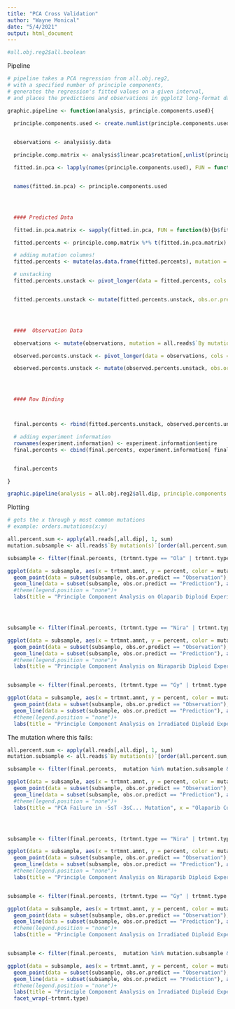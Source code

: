 ```yaml
---
title: "PCA Cross Validation"
author: "Wayne Monical"
date: "5/4/2021"
output: html_document
---
```



```r
#all.obj.reg2$all.boolean
```


Pipeline
```r
# pipeline takes a PCA regression from all.obj.reg2,
# with a specified number of principle components,
# generates the regression's fitted values on a given interval,
# and places the predictions and observations in ggplot2 long-format dataframe

graphic.pipeline <- function(analysis, principle.components.used){
  
  principle.components.used <- create.numlist(principle.components.used)


  observations <- analysis$y.data

  principle.comp.matrix <- analysis$linear.pca$rotation[,unlist(principle.components.used)]

  fitted.in.pca <- lapply(names(principle.components.used), FUN = function(a){analysis$lpca.regressions[[a]]})


  names(fitted.in.pca) <- principle.components.used




  #### Predicted Data

  fitted.in.pca.matrix <- sapply(fitted.in.pca, FUN = function(b){b$fitted.values})

  fitted.percents <- principle.comp.matrix %*% t(fitted.in.pca.matrix)

  # adding mutation columns!
  fitted.percents <- mutate(as.data.frame(fitted.percents), mutation = all.reads$`By mutation(s)`)

  # unstacking
  fitted.percents.unstack <- pivot_longer(data = fitted.percents, cols = -mutation, names_to = "sample", values_to = "percent")


  fitted.percents.unstack <- mutate(fitted.percents.unstack, obs.or.predict = "Prediction")




  ####  Observation Data

  observations <- mutate(observations, mutation = all.reads$`By mutation(s)`)

  observed.percents.unstack <- pivot_longer(data = observations, cols = -mutation, names_to = "sample", values_to = "percent")

  observed.percents.unstack <- mutate(observed.percents.unstack, obs.or.predict = "Observation")




  #### Row Binding



  final.percents <- rbind(fitted.percents.unstack, observed.percents.unstack)

  # adding experiment information
  rownames(experiment.information) <- experiment.information$entire
  final.percents <- cbind(final.percents, experiment.information[ final.percents$sample,])


  final.percents

}

graphic.pipeline(analysis = all.obj.reg2$all.dip, principle.components.used = 1:2)
```

Plotting

```r
# gets the x through y most common mutations
# example: orders.mutations(x:y)

all.percent.sum <- apply(all.reads[,all.dip], 1, sum)
mutation.subsample <- all.reads$`By mutation(s)`[order(all.percent.sum, decreasing = TRUE)][1:3]

subsample <- filter(final.percents, (trtmnt.type == "Ola" | trtmnt.type == "mock") & mutation %in% mutation.subsample & !percent < 0.5)

ggplot(data = subsample, aes(x = trtmnt.amnt, y = percent, color = mutation)) +
  geom_point(data = subset(subsample, obs.or.predict == "Observation"), aes(x = trtmnt.amnt, y = percent, color = mutation))  +
  geom_line(data = subset(subsample, obs.or.predict == "Prediction"), aes(x = trtmnt.amnt, y = percent, color = mutation))  +
  #theme(legend.position = "none")+
  labs(title = "Principle Component Analysis on Olaparib Diploid Experiments", x = "Olaparib Concentration", y = "Allele Percentage") 




subsample <- filter(final.percents, (trtmnt.type == "Nira" | trtmnt.type == "mock") & mutation %in% mutation.subsample & !percent < 0.5)

ggplot(data = subsample, aes(x = trtmnt.amnt, y = percent, color = mutation)) +
  geom_point(data = subset(subsample, obs.or.predict == "Observation"), aes(x = trtmnt.amnt, y = percent, color = mutation))  +
  geom_line(data = subset(subsample, obs.or.predict == "Prediction"), aes(x = trtmnt.amnt, y = percent, color = mutation))  +
  #theme(legend.position = "none")+
  labs(title = "Principle Component Analysis on Niraparib Diploid Experiments", x = "Niraparib Concentration", y = "Allele Percentage") 


subsample <- filter(final.percents, (trtmnt.type == "Gy" | trtmnt.type == "unt") & mutation %in% mutation.subsample & !percent < 0.5)

ggplot(data = subsample, aes(x = trtmnt.amnt, y = percent, color = mutation)) +
  geom_point(data = subset(subsample, obs.or.predict == "Observation"), aes(x = trtmnt.amnt, y = percent, color = mutation))  +
  geom_line(data = subset(subsample, obs.or.predict == "Prediction"), aes(x = trtmnt.amnt, y = percent, color = mutation))  +
  #theme(legend.position = "none")+
  labs(title = "Principle Component Analysis on Irradiated Diploid Experiments", x = "Radiation Amount", y = "Allele Percentage") 


```


The mutation where this fails: 
```r
all.percent.sum <- apply(all.reads[,all.dip], 1, sum)
mutation.subsample <- all.reads$`By mutation(s)`[order(all.percent.sum, decreasing = TRUE)][5]

subsample <- filter(final.percents,  mutation %in% mutation.subsample & !percent < 0.5)

ggplot(data = subsample, aes(x = trtmnt.amnt, y = percent, color = mutation)) +
  geom_point(data = subset(subsample, obs.or.predict == "Observation"), aes(x = trtmnt.amnt, y = percent, color = mutation))  +
  geom_line(data = subset(subsample, obs.or.predict == "Prediction"), aes(x = trtmnt.amnt, y = percent, color = mutation))  +
  #theme(legend.position = "none")+
  labs(title = "PCA Failure in -5sT -3sC... Mutation", x = "Olaparib Concentration", y = "Allele Percentage") 




subsample <- filter(final.percents, (trtmnt.type == "Nira" | trtmnt.type == "mock") & mutation %in% mutation.subsample & !percent < 0.5)

ggplot(data = subsample, aes(x = trtmnt.amnt, y = percent, color = mutation)) +
  geom_point(data = subset(subsample, obs.or.predict == "Observation"), aes(x = trtmnt.amnt, y = percent, color = mutation))  +
  geom_line(data = subset(subsample, obs.or.predict == "Prediction"), aes(x = trtmnt.amnt, y = percent, color = mutation))  +
  #theme(legend.position = "none")+
  labs(title = "Principle Component Analysis on Niraparib Diploid Experiments", x = "Niraparib Concentration", y = "Allele Percentage") 


subsample <- filter(final.percents, (trtmnt.type == "Gy" | trtmnt.type == "unt") & mutation %in% mutation.subsample & !percent < 0.5)

ggplot(data = subsample, aes(x = trtmnt.amnt, y = percent, color = mutation)) +
  geom_point(data = subset(subsample, obs.or.predict == "Observation"), aes(x = trtmnt.amnt, y = percent, color = mutation))  +
  geom_line(data = subset(subsample, obs.or.predict == "Prediction"), aes(x = trtmnt.amnt, y = percent, color = mutation))  +
  #theme(legend.position = "none")+
  labs(title = "Principle Component Analysis on Irradiated Diploid Experiments", x = "Radiation Amount", y = "Allele Percentage") 


subsample <- filter(final.percents,  mutation %in% mutation.subsample & !percent < 0.5)

ggplot(data = subsample, aes(x = trtmnt.amnt, y = percent, color = mutation)) +
  geom_point(data = subset(subsample, obs.or.predict == "Observation"), aes(x = trtmnt.amnt, y = percent, color = mutation))  +
  geom_line(data = subset(subsample, obs.or.predict == "Prediction"), aes(x = trtmnt.amnt, y = percent, color = mutation))  +
  #theme(legend.position = "none")+
  labs(title = "Principle Component Analysis on Irradiated Diploid Experiments", x = "Radiation Amount", y = "Allele Percentage") +
  facet_wrap(~trtmnt.type)

```